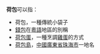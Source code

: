 '''荷包'''可以指：
*荷包，一種傳統小袋子
*[[錢包|錢包]]在[[粵語|粵語]]地區的別稱
*[[荷包蛋|荷包蛋]]，一種烹調[[雞蛋|雞蛋]]的方式
*[[荷包島|荷包島]]，[[中國|中國]][[廣東省|廣東省]][[珠海市|珠海市]]一地名
{{disambig|Cat=二字中國相關消歧義}}